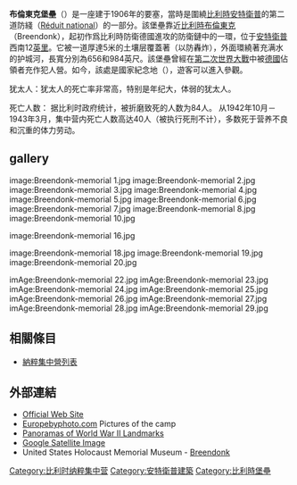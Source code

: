 {{The Holocaust sidebar}}

'''布倫東克堡壘'''（{{lang-en|Fort Breendonk}}）是一座建于1906年的要塞，當時是圍繞[[比利時|比利時]][[安特衛普|安特衛普]]的第二道防綫（[[Réduit_national|Réduit national]]）的一部分。該堡壘靠近[[比利時|比利時]][[布倫東克|布倫東克]]（Breendonk），起初作爲比利時防衛德國進攻的防衛鏈中的一環，位于[[安特衛普|安特衛普]]西南12[[英里|英里]]。它被一道厚達5米的土壤层覆蓋著（以防轟炸），外面環繞著充满水的护城河，長寬分別為656和984英尺。該堡壘曾經在[[第二次世界大戰|第二次世界大戰]]中被[[德國|德國]]佔領者充作犯人營。如今，該處是國家紀念地（{{lang-nl|Nationaal Gedenkteken Fort van Breendonk}}），遊客可以進入參觀。

犹太人：犹太人的死亡率非常高，特别是年纪大，体弱的犹太人。

死亡人数：
据比利时政府统计，被折磨致死的人数为84人。
从1942年10月－1943年3月，集中营内死亡人数高达40人（被执行死刑不计），多数死于营养不良和沉重的体力劳动。

== gallery ==
<gallery>
image:Breendonk-memorial 1.jpg
image:Breendonk-memorial 2.jpg
image:Breendonk-memorial 3.jpg
image:Breendonk-memorial 4.jpg
image:Breendonk-memorial 5.jpg
image:Breendonk-memorial 6.jpg
image:Breendonk-memorial 7.jpg
image:Breendonk-memorial 8.jpg
image:Breendonk-memorial 10.jpg

image:Breendonk-memorial 16.jpg

image:Breendonk-memorial 18.jpg
image:Breendonk-memorial 19.jpg
image:Breendonk-memorial 20.jpg

imAge:Breendonk-memorial 22.jpg
imAge:Breendonk-memorial 23.jpg
imAge:Breendonk-memorial 24.jpg
imAge:Breendonk-memorial 25.jpg
imAge:Breendonk-memorial 26.jpg
imAge:Breendonk-memorial 27.jpg
imAge:Breendonk-memorial 28.jpg
imAge:Breendonk-memorial 29.jpg

</gallery>

==相關條目==
*[[納粹集中營列表|納粹集中營列表]]

== 外部連結 ==
* [https://web.archive.org/web/20051230105805/http://www.breendonk.be/ Official Web Site]
* [https://web.archive.org/web/20080329135446/http://www.europebyphoto.com/tours/fortbreendonk/fortbreendonk.html Europebyphoto.com] Pictures of the camp
* [http://ww2panorama.org/panoramas/fort-breendonk Panoramas of World War II Landmarks] {{Wayback|url=http://ww2panorama.org/panoramas/fort-breendonk |date=20210314163605 }}
* [http://local.google.com/?t=h&ie=UTF8&ll=51.057217,4.341756&spn=0.012516,0.028925&z=15&om=1 Google Satellite Image] {{Wayback|url=http://local.google.com/?t=h&ie=UTF8&ll=51.057217,4.341756&spn=0.012516,0.028925&z=15&om=1 |date=20130607062831 }}
* United States Holocaust Memorial Museum - [http://www.ushmm.org/wlc/article.php?lang=en&ModuleId=10005423 Breendonk] {{Wayback|url=http://www.ushmm.org/wlc/article.php?lang=en&ModuleId=10005423 |date=20090506100131 }}

{{Commonscat|Fort van Breendonk}}

{{coord|51|03|24.77|N|4|20|29.78|E|type:landmark_region:BE_source:frwiki|display=title}}

{{Authority control}}
[[Category:比利时纳粹集中营|Category:比利时纳粹集中营]]
[[Category:安特衛普建築|Category:安特衛普建築]]
[[Category:比利時堡壘|Category:比利時堡壘]]